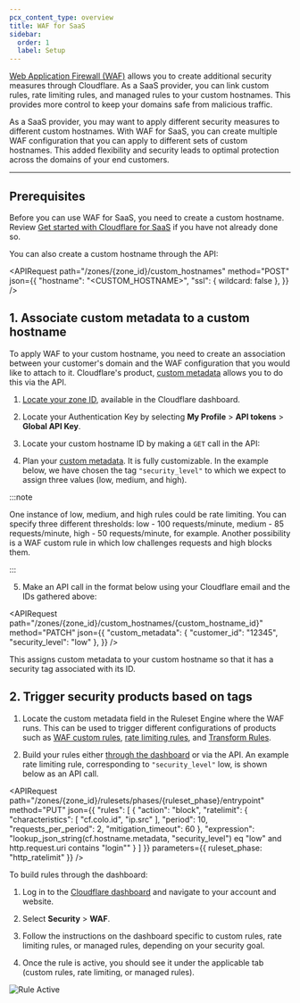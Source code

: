 ```yaml
---
pcx_content_type: overview
title: WAF for SaaS
sidebar:
  order: 1
  label: Setup
---
```



[Web Application Firewall (WAF)](/waf/) allows you to create additional security measures through Cloudflare. As a SaaS provider, you can link custom rules, rate limiting rules, and managed rules to your custom hostnames. This provides more control to keep your domains safe from malicious traffic.

As a SaaS provider, you may want to apply different security measures to different custom hostnames. With WAF for SaaS, you can create multiple WAF configuration that you can apply to different sets of custom hostnames. This added flexibility and security leads to optimal protection across the domains of your end customers.

---

## Prerequisites

Before you can use WAF for SaaS, you need to create a custom hostname. Review [Get started with Cloudflare for SaaS](/cloudflare-for-platforms/cloudflare-for-saas/start/getting-started/) if you have not already done so.

You can also create a custom hostname through the API:

<APIRequest
  path="/zones/{zone_id}/custom_hostnames"
  method="POST"
  json={{
		"hostname": "<CUSTOM_HOSTNAME>",
		"ssl": {
			wildcard: false
		},
	}}
/>

## 1. Associate custom metadata to a custom hostname

To apply WAF to your custom hostname, you need to create an association between your customer's domain and the WAF configuration that you would like to attach to it. Cloudflare's product, [custom metadata](/cloudflare-for-platforms/cloudflare-for-saas/domain-support/custom-metadata/) allows you to do this via the API.

1. [Locate your zone ID](/fundamentals/account/find-account-and-zone-ids/), available in the Cloudflare dashboard.

2. Locate your Authentication Key by selecting **My Profile** > **API tokens** > **Global API Key**.

3. Locate your custom hostname ID by making a `GET` call in the API:

<APIRequest
  path="/zones/{zone_id}/custom_hostnames"
  method="GET"
/>

4. Plan your [custom metadata](/cloudflare-for-platforms/cloudflare-for-saas/domain-support/custom-metadata/). It is fully customizable. In the example below, we have chosen the tag `"security_level"` to which we expect to assign three values (low, medium, and high).

:::note

One instance of low, medium, and high rules could be rate limiting. You can specify three different thresholds: low - 100 requests/minute, medium - 85 requests/minute, high - 50 requests/minute, for example. Another possibility is a WAF custom rule in which low challenges requests and high blocks them.

:::

5. Make an API call in the format below using your Cloudflare email and the IDs gathered above:

<APIRequest
  path="/zones/{zone_id}/custom_hostnames/{custom_hostname_id}"
  method="PATCH"
  json={{
		"custom_metadata": {
    "customer_id": "12345",
    "security_level": "low"
		},
	}}
/>

This assigns custom metadata to your custom hostname so that it has a security tag associated with its ID.

## 2. Trigger security products based on tags

1. Locate the custom metadata field in the Ruleset Engine where the WAF runs. This can be used to trigger different configurations of products such as [WAF custom rules](/waf/custom-rules/), [rate limiting rules](/waf/rate-limiting-rules/), and [Transform Rules](/rules/transform/).

2. Build your rules either [through the dashboard](/waf/custom-rules/create-dashboard/) or via the API. An example rate limiting rule, corresponding to `"security_level"` low, is shown below as an API call.

<APIRequest
  path="/zones/{zone_id}/rulesets/phases/{ruleset_phase}/entrypoint"
  method="PUT"
  json={{
		"rules": [
			{
				"action": "block",
				"ratelimit": {
					"characteristics": [
						"cf.colo.id",
						"ip.src"
					],
					"period": 10,
					"requests_per_period": 2,
					"mitigation_timeout": 60
				},
				"expression": "lookup_json_string(cf.hostname.metadata, \"security_level\") eq \"low\" and http.request.uri contains \"login\""
			}
		]
	}}
	parameters={{
		ruleset_phase: "http_ratelimit"
	}}
/>

To build rules through the dashboard:

1. Log in to the [Cloudflare dashboard](https://dash.cloudflare.com) and navigate to your account and website.

2. Select **Security** > **WAF**.

3. Follow the instructions on the dashboard specific to custom rules, rate limiting rules, or managed rules, depending on your security goal.

4. Once the rule is active, you should see it under the applicable tab (custom rules, rate limiting, or managed rules).

![Rule Active](~/assets/images/cloudflare-for-platforms/active-rule.png)
